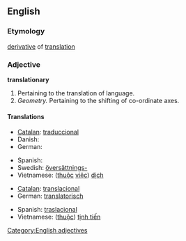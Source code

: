 ==English==

===Etymology===
[[derivative]] of [[translation]]

===Adjective===
'''translationary'''

# Pertaining to the translation of language.
# ''Geometry.'' Pertaining to the shifting of co-ordinate axes.

====Translations====
{{trans-top|translation of language}}
* [[Catalan]]: [[traduccional]]
* Danish: {{qualifier|compounds}} {{t|da|oversættelse|alt=oversættelses-}}
* German: {{t-|de|übersetzungstechnisch}}
{{trans-mid}}
* Spanish: {{t-|es|traduccional}}
* Swedish: [[översättnings-]]
* Vietnamese: ([[thuộc]] [[việc]]) [[dịch]]
{{trans-bottom}}

{{trans-top|shifting of coordinate axes}}
* [[Catalan]]: [[translacional]]
* German: [[translatorisch]]
{{trans-mid}}
* Spanish: [[traslacional]]
* Vietnamese: ([[thuộc]]) [[tịnh tiến]]
{{trans-bottom}}

[[Category:English adjectives]]